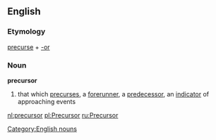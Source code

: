 == English ==
=== Etymology ===
[[precurse]] + [[-or]]
=== Noun ===
[[Category:English nouns]]
'''precursor'''
# that which [[precurses]], a [[forerunner]], a [[predecessor]], an [[indicator]] of approaching events

[[nl:precursor]]
[[pl:Precursor]]
[[ru:Precursor]]